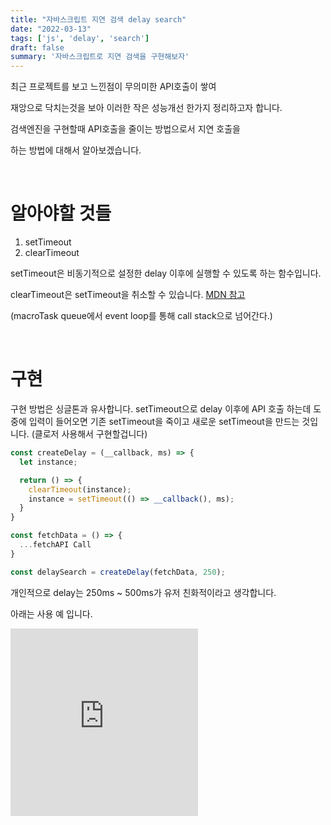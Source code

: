 ```yaml
---
title: "자바스크립트 지연 검색 delay search"
date: "2022-03-13"
tags: ['js', 'delay', 'search']
draft: false
summary: '자바스크립트로 지연 검색을 구현해보자'
---
```


최근 프로젝트를 보고 느낀점이 무의미한 API호출이 쌓여

재앙으로 닥치는것을 보아 이러한 작은 성능개선 한가지 정리하고자 합니다.

검색엔진을 구현할때 API호출을 줄이는 방법으로서 지연 호출을

하는 방법에 대해서 알아보겠습니다.

<br/>

# 알아야할 것들
1. setTimeout
2. clearTimeout

setTimeout은 비동기적으로 설정한 delay 이후에 실행할 수 있도록 하는 함수입니다.

clearTimeout은 setTimeout을 취소할 수 있습니다. [MDN 참고](https://developer.mozilla.org/ko/docs/Web/API/setTimeout)

(macroTask queue에서 event loop를 통해 call stack으로 넘어간다.)

<br/>

# 구현
구현 방법은 싱글톤과 유사합니다. setTimeout으로 delay 이후에 API 호출 하는데
도중에 입력이 들어오면 기존 setTimeout을 죽이고 새로운 setTimeout을 만드는 것입니다. (클로저 사용해서 구현할겁니다)

```javascript
const createDelay = (__callback, ms) => {
  let instance;

  return () => {
    clearTimeout(instance);
    instance = setTimeout(() => __callback(), ms);
  }
}

const fetchData = () => {
  ...fetchAPI Call
}

const delaySearch = createDelay(fetchData, 250);

```

개인적으로 delay는 250ms ~ 500ms가 유저 친화적이라고 생각합니다.


아래는 사용 예 입니다.

<iframe height="300" style={{width: '100%', height: '600px'}} scrolling="no" title="example" src="https://codepen.io/deokgoo/embed/gOoOzxB?default-tab=js%2Cresult" frameborder="no" loading="lazy" allowtransparency="true" allowfullscreen="true">
  See the Pen <a href="https://codepen.io/deokgoo/pen/gOoOzxB">
  Untitled</a> by deokgoo (<a href="https://codepen.io/deokgoo">@deokgoo</a>)
  on <a href="https://codepen.io">CodePen</a>.
</iframe>

